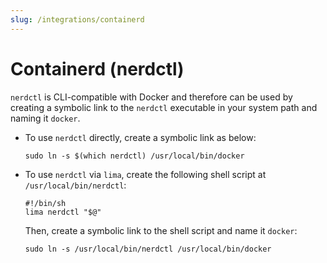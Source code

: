 ```yaml
---
slug: /integrations/containerd
---
```


# Containerd (nerdctl)

`nerdctl` is CLI-compatible with Docker and therefore can be used by creating a symbolic link to the `nerdctl` executable in your system path and naming it `docker`.

- To use `nerdctl` directly, create a symbolic link as below:

    ```shell
    sudo ln -s $(which nerdctl) /usr/local/bin/docker
    ```

- To use `nerdctl` via `lima`, create the following shell script at `/usr/local/bin/nerdctl`:

    ```shell
    #!/bin/sh
    lima nerdctl "$@"
    ```

    Then, create a symbolic link to the shell script and name it `docker`:

    ```shell
    sudo ln -s /usr/local/bin/nerdctl /usr/local/bin/docker
    ```
